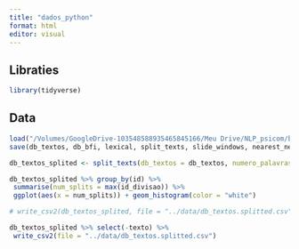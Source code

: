 ```yaml
---
title: "dados_python"
format: html
editor: visual
---
```

## Libraties 
```r
library(tidyverse)
```

## Data

```r

load("/Volumes/GoogleDrive-103548588935465845166/Meu Drive/NLP_psicom/bfi/base_padrao.RData")
save(db_textos, db_bfi, lexical, split_texts, slide_windows, nearest_neighbors, file = "../data/data_bfi_nlp.RData")

```

```r
db_textos_splited <- split_texts(db_textos = db_textos, numero_palavras_por_divisao = 300)

db_textos_splited %>% group_by(id) %>%
 summarise(num_splits = max(id_divisao)) %>%
 ggplot(aes(x = num_splits)) + geom_histogram(color = "white")

# write_csv2(db_textos_splited, file = "../data/db_textos.splitted.csv")

db_textos_splited %>% select(-texto) %>%
 write_csv2(file = "../data/db_textos.splitted.csv")

```

